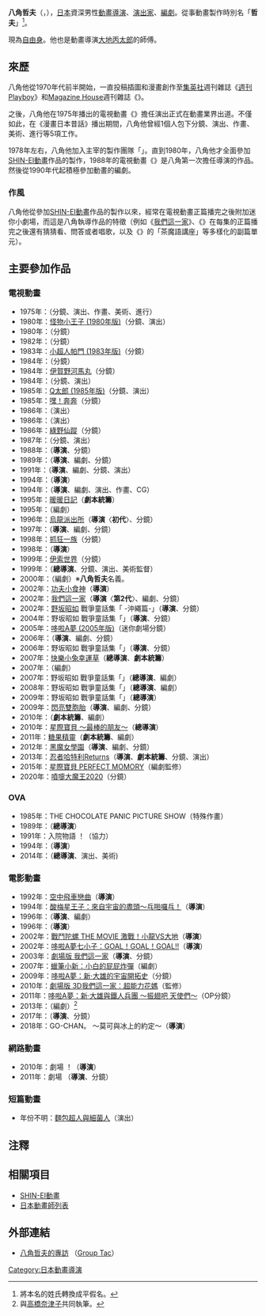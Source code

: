 {{multiple issues|
{{Notability Unreferenced|time=2016-09-23T18:00:43+00:00}}
{{Primarysources|time=2016-09-23T18:00:43+00:00}}
}}
{{noteTA|G1=Anime}}
{{japanese|japanese=やすみ 哲夫|kana=やすみ てつお|romaji=Yasumi Tetsuo}}
'''八角哲夫'''（{{lang-ja|やすみ 哲夫}}，{{bd|1954年|1月1日||}}），[[日本|日本]]資深男性[[動畫|動畫]][[導演|導演]]、[[戲劇|演出家]]、[[編劇|編劇]]。從事動畫製作時別名「'''{{lang|ja|やすみ}}哲夫'''」<ref>將本名的姓氏轉換成平假名。</ref>。

現為[[自由職業|自由身]]。他也是動畫導演[[大地丙太郎|大地丙太郎]]的師傅。

== 來歷 ==
八角他從1970年代前半開始，一直投稿插圖和漫畫創作至[[集英社|集英社]]週刊雜誌《[[週刊Playboy|週刊Playboy]]》和[[Magazine_House|Magazine House]]週刊雜誌《{{link-ja|平凡Punch|平凡パンチ}}》。

之後，八角他在1975年播出的電視動畫《{{link-ja|漫畫日本昔話|まんが日本昔ばなし}}》擔任演出正式在動畫業界出道。不僅如此，在《漫畫日本昔話》播出期間，八角他曾經1個人包下分鏡、演出、作畫、美術、進行等5項工作。

1978年左右，八角他加入{{link-ja|高橋良輔 (動畫導演)|高橋良輔 (アニメ監督)|高橋良輔}}主宰的製作團隊「{{lang|ja|スタジオあかばんてん}}」。直到1980年，八角他才全面參加[[SHIN-EI動畫|SHIN-EI動畫]]作品的製作，1988年的電視動畫《{{link-ja|光頭騙子禿丸|つるピカハゲ丸}}》是八角第一次擔任導演的作品。然後從1990年代起積極參加動畫的編劇。

=== 作風 ===
八角他從參加[[SHIN-EI動畫|SHIN-EI動畫]]作品的製作以來，經常在電視動畫正篇播完之後附加迷你小劇場，而這是八角執導作品的特徵（例如《[[我們這一家|我們這一家]]》、《{{link-ja|光頭騙子禿丸|つるピカハゲ丸}}》在每集的正篇播完之後還有猜猜看、問答或者唱歌，以及《{{link-ja|烏龍少爺|おぼっちゃまくん}}》的「茶魔語講座」等多樣化的副篇單元）。

== 主要參加作品 ==
=== 電視動畫 ===
* 1975年：{{link-ja|漫畫日本昔話|まんが日本昔ばなし}}（分鏡、演出、作畫、美術、進行）
* 1980年：[[怪物小王子_(朝日電視台版)|怪物小王子 (1980年版)]]（分鏡、演出）
* 1980年：{{link-ja|漫畫山田君|おじゃまんが山田くん}}（分鏡）
* 1982年：{{link-ja|一津星世家的無敵奶奶|一ッ星家のウルトラ婆さん}}（分鏡）
* 1983年：[[小超人帕門|小超人帕門 (1983年版)]]（分鏡）
* 1984年：{{link-ja|新好小子|あした天気になあれ (漫画)}}（分鏡）
* 1984年：[[伊賀野河馬丸|伊賀野河馬丸]]（分鏡）
* 1984年：{{link-ja|怪貓豬油糕|オヨネコぶーにゃん}}（分鏡、演出）
* 1985年：[[Q太郎|Q太郎 (1985年版)]]（分鏡、演出）
* 1985年：[[奔奔|嘿！奔奔]]（分鏡）
* 1986年：{{link-ja|奔奔先生|Mr.ペンペン|奔奔先生II}}（演出）
* 1986年：{{link-ja|機器人阿丁|ロボタン|機器人阿丁 (1986年版)}}（演出）
* 1986年：[[綠野仙蹤_(電視動畫)|綠野仙蹤]]（分鏡）
* 1987年：{{link-ja|超人B|ウルトラB}}（分鏡、演出）
* 1988年：{{link-ja|光頭騙子禿丸|つるピカハゲ丸}}（'''導演'''、分鏡）
* 1989年：{{link-ja|烏龍少爺|おぼっちゃまくん}}（'''導演'''、編劇、分鏡）
* 1991年：{{link-ja|妙妙殭屍|どろろんぱっ!}}（'''導演'''、編劇、分鏡、演出）
* 1994年：{{link-ja|中崎達也超級搞笑劇場|中崎タツヤスーパー ギャグシアター}}（'''導演'''）
* 1994年：{{link-ja|校園恐怖傳說花子來了!!|学校のコワイうわさ 花子さんがきた!!}}（'''導演'''、編劇、演出、作畫、CG）
* 1995年：[[暖暖日記|暖暖日記]]（'''劇本統籌'''）
* 1995年：{{link-ja|熊之噗太郎|クマのプー太郎}}（編劇）
* 1996年：[[烏龍派出所|烏龍派出所]]（'''導演'''〈'''初代'''〉、分鏡）
* 1997年：{{link-ja|忍企鵝真丸|忍ペンまん丸}}（'''導演'''、編劇、分鏡）
* 1998年：[[抓狂一族|抓狂一族]]（分鏡）
* 1998年：{{link-ja|吉本無知子物語|ヨシモトムチッ子物語}}（'''導演'''）
* 1999年：[[伊索世界|伊索世界]]（分鏡）
* 1999年：{{link-ja|週刊故事樂園|週刊ストーリーランド}}（'''總導演'''、分鏡、演出、美術監督）
* 2000年：{{lang|ja|{{link-ja|くまの子ウーフ|くまの子ウーフ}}}}（編劇）※'''八角哲夫'''名義。
* 2002年：[[功夫小食神|功夫小食神]]（'''導演'''）
* 2002年：[[我們這一家|我們這一家]]（'''導演'''〈'''第2代'''〉、編劇、分鏡）
* 2002年：[[野坂昭如|野坂昭如]] 戰爭童話集「{{link-ja|海龜與少年|ウミガメと少年}} -沖繩篇-」（'''導演'''、分鏡）
* 2004年：野坂昭如 戰爭童話集「{{link-ja|一艘小型潛水艇愛上鯨魚的故事|小さい潜水艦に恋をしたでかすぎるクジラの話}}」（'''導演'''、分鏡）
* 2005年：[[哆啦A夢_(2005年電視動畫)|哆啦A夢 (2005年版)]]（迷你劇場分鏡）
* 2006年：{{link-ja|發條武士|ぜんまいざむらい}}（'''導演'''、編劇、分鏡）
* 2006年：野坂昭如 戰爭童話集「{{link-ja|燒過的點心樹|焼跡の、お菓子の木}}」（'''導演'''、分鏡）
* 2007年：[[快樂小兔幸運草|快樂小兔幸運草]]（'''總導演'''、'''劇本統籌'''）
* 2007年：{{lang|ja|{{link-ja|まめうし系列|まめうしシリーズ|まめうしくん}}}}（編劇）
* 2007年：野坂昭如 戰爭童話集「{{link-ja|兩顆胡桃|ふたつの胡桃}}」（'''總導演'''、編劇）
* 2008年：野坂昭如 戰爭童話集「{{link-ja|小菊與大野狼|キクちゃんとオオカミ}}」（'''總導演'''、編劇）
* 2009年：野坂昭如 戰爭童話集「{{link-ja|藍眼女孩的話|青い瞳の女の子のお話}}」（'''總導演'''）
* 2009年：[[閃亮雙胞胎|閃亮雙胞胎]]（'''導演'''、編劇、分鏡）
* 2010年：{{link-ja|花樣河童|はなかっぱ}}（'''劇本統籌'''、編劇）
* 2010年：[[星際寶貝：神奇大冒險|星際寶貝 ～最棒的朋友～]]（'''總導演'''）
* 2011年：[[糖果精靈|糖果精靈]]（'''劇本統籌'''、編劇）
* 2012年：[[黑魔女學園|黑魔女學園]]（'''導演'''、編劇、分鏡）
* 2013年：[[忍者小靈精|忍者哈特利Returns]]（'''導演'''、'''劇本統籌'''、分鏡、演出）
* 2015年：[[星際寶貝：神奇大冒險|星際寶貝 PERFECT MOMORY]]（編劇監修）
* 2020年：[[噴嚏大魔王|噴嚏大魔王2020]]（分鏡）

=== OVA ===
* 1985年：THE CHOCOLATE PANIC PICTURE SHOW（特殊作畫）
* 1989年：{{lang|ja|{{link-ja|地底人 (漫畫)|地底人 (漫画)|いしいひさいちのナンダカンダ劇場2 地底人II クリスマスはエエド}}}}（'''總導演'''）
* 1991年：入院{{lang|ja|ボッキ}}物語 {{lang|ja|おだいじに}}！（協力）
* 1994年：{{lang|ja|{{link-ja|気分は形而上|気分は形而上|気分は形而上 実在OL講座}}}}（'''導演'''）
* 2014年：{{lang|ja|みんなのどうよう}}（'''總導演'''、演出、美術)

=== 電影動畫 ===
* 1992年：[[空中飛車戀曲|空中飛車戀曲]]（'''導演'''）
* 1994年：[[酸梅星王子|酸梅星王子：來自宇宙的盡頭～乓啪囉乓！]]（'''導演'''）
* 1996年：{{lang|ja|{{link-ja|はむこ参る！|はむこ参る!}}}}（'''導演'''、編劇）
* 1996年：{{link-ja|APO APO世界 巨人馬場90分鐘的單場勝負|APO APOワールド ジャイアント馬場90分一本勝負}}（'''導演'''）
* 2002年：[[戰鬥陀螺#爆旋陀螺劇場版_激戰！小龍VS大地|戰鬥陀螺 THE MOVIE 激戰！小龍VS大地]]（'''導演'''）
* 2002年：[[哆啦A夢七小子GOAL!GOAL!GOAL!!|哆啦A夢七小子：GOAL！GOAL！GOAL!!]]（'''導演'''）
* 2003年：[[我們這一家#第一部|劇場版 我們這一家]]（'''導演'''、分鏡）
* 2007年：[[蠟筆小新：小白的屁屁炸彈|蠟筆小新：小白的屁屁炸彈]]（編劇）
* 2009年：[[新·大雄的宇宙開拓史|哆啦A夢：新·大雄的宇宙開拓史]]（分鏡）
* 2010年：[[我們這一家#第二部|劇場版 3D我們這一家：超能力花媽]]（監修）
* 2011年：[[新·大雄與鐵人兵團|哆啦A夢：新·大雄與鐵人兵團 ～振翅吧 天使們～]]（OP分鏡）
* 2013年：{{link-ja|花樣河童|はなかっぱ|劇場版 花樣河童：開花！蝶之國的大冒險}}（編劇）<ref>與[[高橋奈津子|高橋奈津子]]共同執筆。</ref>
* 2017年：{{link-ja|GO-CHAN。#電影動畫|ゴーちゃん。#劇場アニメ|GO-CHAN。 ～莫可與珍獸森林的夥伴們～}}（'''導演'''、分鏡）
* 2018年：GO-CHAN。 ～莫可與冰上的約定～（'''導演'''）

=== 網路動畫 ===
* 2010年：{{lang|ja|シンエイぷちアニメ}}劇場 {{lang|ja|なんちゃって}}！（'''導演'''）
* 2011年：{{lang|ja|シンエイぷちアニメ}}劇場 {{lang|ja|{{link-ja|西武鐵道站員タコちゃん|〜特命!沿線ご案内係〜「西武鉄道駅員タコちゃん」}}}}（'''導演'''、分鏡）

=== 短篇動畫 ===
* 年份不明：[[麵包超人|麵包超人與細菌人]]（演出）

== 注釋 ==
{{reflist}}

== 相關項目 ==
* [[SHIN-EI動畫|SHIN-EI動畫]]
* [[日本動畫師列表|日本動畫師列表]]

== 外部連結 ==
* [https://web.archive.org/web/20100924122614/http://www.g-tac.co.jp/company/intabyu/yasumi1.html 八角哲夫的專訪] {{ja icon}}（[[Group_Tac|Group Tac]]）{{dead link}}

{{八角哲夫執導作品}}
{{DEFAULTSORT:Yasumi Tetsuo}}
[[Category:日本動畫導演|Category:日本動畫導演]]
